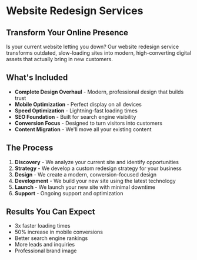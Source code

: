 # Website Redesign Services

## Transform Your Online Presence

Is your current website letting you down? Our website redesign service transforms outdated, slow-loading sites into modern, high-converting digital assets that actually bring in new customers.

## What's Included

- **Complete Design Overhaul** - Modern, professional design that builds trust
- **Mobile Optimization** - Perfect display on all devices
- **Speed Optimization** - Lightning-fast loading times
- **SEO Foundation** - Built for search engine visibility
- **Conversion Focus** - Designed to turn visitors into customers
- **Content Migration** - We'll move all your existing content

## The Process

1. **Discovery** - We analyze your current site and identify opportunities
2. **Strategy** - We develop a custom redesign strategy for your business
3. **Design** - We create a modern, conversion-focused design
4. **Development** - We build your new site using the latest technology
5. **Launch** - We launch your new site with minimal downtime
6. **Support** - Ongoing support and optimization

## Results You Can Expect

- 3x faster loading times
- 50% increase in mobile conversions
- Better search engine rankings
- More leads and inquiries
- Professional brand image
